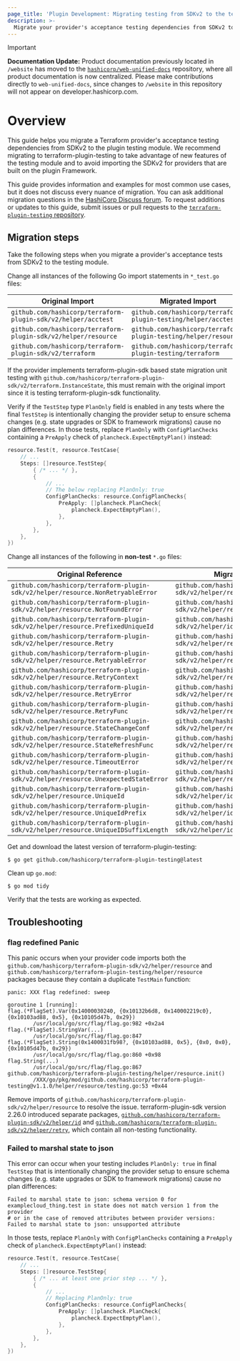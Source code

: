 ```yaml
---
page_title: 'Plugin Development: Migrating testing from SDKv2 to the testing module'
description: >-
  Migrate your provider's acceptance testing dependencies from SDKv2 to the testing module.
---
```


> [!IMPORTANT]  
> **Documentation Update:** Product documentation previously located in `/website` has moved to the [`hashicorp/web-unified-docs`](https://github.com/hashicorp/web-unified-docs) repository, where all product documentation is now centralized. Please make contributions directly to `web-unified-docs`, since changes to `/website` in this repository will not appear on developer.hashicorp.com.

# Overview

This guide helps you migrate a Terraform provider's acceptance testing dependencies from SDKv2 to the plugin testing module. We recommend migrating to terraform-plugin-testing to take advantage of new features of the testing module and to avoid importing the SDKv2 for providers that are built on the plugin Framework.

This guide provides information and examples for most common use cases, but it does not discuss every nuance of migration. You can ask additional migration questions in the [HashiCorp Discuss forum](https://discuss.hashicorp.com/c/terraform-providers/tf-plugin-sdk/43). To request additions or updates to this guide, submit issues or pull requests to the [`terraform-plugin-testing` repository](https://github.com/hashicorp/terraform-plugin-testing).

## Migration steps

Take the following steps when you migrate a provider's acceptance tests from SDKv2 to the testing module.

Change all instances of the following Go import statements in `*_test.go` files:

| Original Import | Migrated Import |
|---|---|
| `github.com/hashicorp/terraform-plugin-sdk/v2/helper/acctest` | `github.com/hashicorp/terraform-plugin-testing/helper/acctest` |
| `github.com/hashicorp/terraform-plugin-sdk/v2/helper/resource` | `github.com/hashicorp/terraform-plugin-testing/helper/resource` |
| `github.com/hashicorp/terraform-plugin-sdk/v2/terraform` | `github.com/hashicorp/terraform-plugin-testing/terraform` |

If the provider implements terraform-plugin-sdk based state migration unit testing with `github.com/hashicorp/terraform-plugin-sdk/v2/terraform.InstanceState`, this must remain with the original import since it is testing terraform-plugin-sdk functionality.

Verify if the `TestStep` type `PlanOnly` field is enabled in any tests where the final `TestStep` is intentionally changing the provider setup to ensure schema changes (e.g. state upgrades or SDK to framework migrations) cause no plan differences. In those tests, replace `PlanOnly` with `ConfigPlanChecks` containing a `PreApply` check of `plancheck.ExpectEmptyPlan()` instead:

```go
resource.Test(t, resource.TestCase{
    // ...
    Steps: []resource.TestStep{
        { /* ... */ },
        {
            // ...
            // The below replacing PlanOnly: true
            ConfigPlanChecks: resource.ConfigPlanChecks{
                PreApply: []plancheck.PlanCheck{
                    plancheck.ExpectEmptyPlan(),
                },
            },
        },
    },
})
```

Change all instances of the following in **non-test** `*.go` files:

| Original Reference | Migrated Reference |
|---|---|
| `github.com/hashicorp/terraform-plugin-sdk/v2/helper/resource.NonRetryableError` | `github.com/hashicorp/terraform-plugin-sdk/v2/helper/retry.NonRetryableError` |
| `github.com/hashicorp/terraform-plugin-sdk/v2/helper/resource.NotFoundError` | `github.com/hashicorp/terraform-plugin-sdk/v2/helper/retry.NotFoundError` |
| `github.com/hashicorp/terraform-plugin-sdk/v2/helper/resource.PrefixedUniqueId` | `github.com/hashicorp/terraform-plugin-sdk/v2/helper/id.PrefixedUniqueId` |
| `github.com/hashicorp/terraform-plugin-sdk/v2/helper/resource.Retry` | `github.com/hashicorp/terraform-plugin-sdk/v2/helper/retry.Retry` |
| `github.com/hashicorp/terraform-plugin-sdk/v2/helper/resource.RetryableError` | `github.com/hashicorp/terraform-plugin-sdk/v2/helper/retry.RetryableError` |
| `github.com/hashicorp/terraform-plugin-sdk/v2/helper/resource.RetryContext` | `github.com/hashicorp/terraform-plugin-sdk/v2/helper/retry.RetryContext` |
| `github.com/hashicorp/terraform-plugin-sdk/v2/helper/resource.RetryError` | `github.com/hashicorp/terraform-plugin-sdk/v2/helper/retry.RetryError` |
| `github.com/hashicorp/terraform-plugin-sdk/v2/helper/resource.RetryFunc` | `github.com/hashicorp/terraform-plugin-sdk/v2/helper/retry.RetryFunc` |
| `github.com/hashicorp/terraform-plugin-sdk/v2/helper/resource.StateChangeConf` | `github.com/hashicorp/terraform-plugin-sdk/v2/helper/retry.StateChangeConf` |
| `github.com/hashicorp/terraform-plugin-sdk/v2/helper/resource.StateRefreshFunc` | `github.com/hashicorp/terraform-plugin-sdk/v2/helper/retry.StateRefreshFunc` |
| `github.com/hashicorp/terraform-plugin-sdk/v2/helper/resource.TimeoutError` | `github.com/hashicorp/terraform-plugin-sdk/v2/helper/retry.TimeoutError` |
| `github.com/hashicorp/terraform-plugin-sdk/v2/helper/resource.UnexpectedStateError` | `github.com/hashicorp/terraform-plugin-sdk/v2/helper/retry.UnexpectedStateError` |
| `github.com/hashicorp/terraform-plugin-sdk/v2/helper/resource.UniqueId` | `github.com/hashicorp/terraform-plugin-sdk/v2/helper/id.UniqueId` |
| `github.com/hashicorp/terraform-plugin-sdk/v2/helper/resource.UniqueIdPrefix` | `github.com/hashicorp/terraform-plugin-sdk/v2/helper/id.UniqueIdPrefix` |
| `github.com/hashicorp/terraform-plugin-sdk/v2/helper/resource.UniqueIDSuffixLength` | `github.com/hashicorp/terraform-plugin-sdk/v2/helper/id.UniqueIDSuffixLength` |

Get and download the latest version of terraform-plugin-testing:

```shell
$ go get github.com/hashicorp/terraform-plugin-testing@latest
```

Clean up `go.mod`:

```shell
$ go mod tidy
```

Verify that the tests are working as expected.

## Troubleshooting

### flag redefined Panic

This panic occurs when your provider code imports both the `github.com/hashicorp/terraform-plugin-sdk/v2/helper/resource` and `github.com/hashicorp/terraform-plugin-testing/helper/resource` packages because they contain a duplicate `TestMain` function:

```text
panic: XXX flag redefined: sweep

goroutine 1 [running]:
flag.(*FlagSet).Var(0x14000030240, {0x10132b6d8, 0x140002219c0}, {0x10103ad88, 0x5}, {0x10105d47b, 0x29})
        /usr/local/go/src/flag/flag.go:982 +0x2a4
flag.(*FlagSet).StringVar(...)
        /usr/local/go/src/flag/flag.go:847
flag.(*FlagSet).String(0x1400031fb98?, {0x10103ad88, 0x5}, {0x0, 0x0}, {0x10105d47b, 0x29})
        /usr/local/go/src/flag/flag.go:860 +0x98
flag.String(...)
        /usr/local/go/src/flag/flag.go:867
github.com/hashicorp/terraform-plugin-testing/helper/resource.init()
        /XXX/go/pkg/mod/github.com/hashicorp/terraform-plugin-testing@v1.1.0/helper/resource/testing.go:53 +0x44
```

Remove imports of `github.com/hashicorp/terraform-plugin-sdk/v2/helper/resource` to resolve the issue. terraform-plugin-sdk version 2.26.0 introduced separate packages, [`github.com/hashicorp/terraform-plugin-sdk/v2/helper/id`](https://pkg.go.dev/github.com/hashicorp/terraform-plugin-sdk/v2/helper/id) and [`github.com/hashicorp/terraform-plugin-sdk/v2/helper/retry`](https://pkg.go.dev/github.com/hashicorp/terraform-plugin-sdk/v2/helper/retry), which contain all non-testing functionality.

### Failed to marshal state to json

This error can occur when your testing includes `PlanOnly: true` in final `TestStep` that is intentionally changing the provider setup to ensure schema changes (e.g. state upgrades or SDK to framework migrations) cause no plan differences:

```text
Failed to marshal state to json: schema version 0 for examplecloud_thing.test in state does not match version 1 from the provider
# or in the case of removed attributes between provider versions:
Failed to marshal state to json: unsupported attribute
```

In those tests, replace `PlanOnly` with `ConfigPlanChecks` containing a `PreApply` check of `plancheck.ExpectEmptyPlan()` instead:

```go
resource.Test(t, resource.TestCase{
    // ...
    Steps: []resource.TestStep{
        { /* ... at least one prior step ... */ },
        {
            // ...
            // Replacing PlanOnly: true
            ConfigPlanChecks: resource.ConfigPlanChecks{
                PreApply: []plancheck.PlanCheck{
                    plancheck.ExpectEmptyPlan(),
                },
            },
        },
    },
})
```
